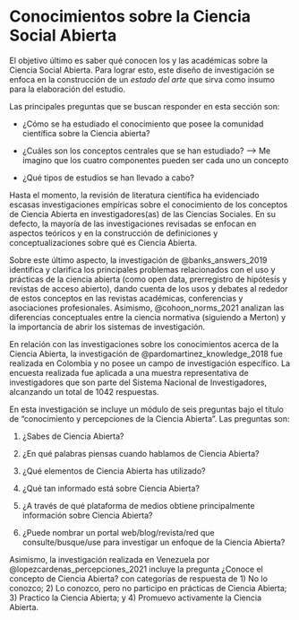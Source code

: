 # Conocimientos sobre la Ciencia Social Abierta


El objetivo último es saber qué conocen los y las académicas sobre la Ciencia Social Abierta. Para lograr esto, este diseño de investigación se enfoca en la construcción de un *estado del arte* que sirva como insumo para la elaboración del estudio. 

Las principales preguntas que se buscan responder en esta sección son:

- ¿Cómo se ha estudiado el conocimiento que posee la comunidad científica sobre la Ciencia abierta?

- ¿Cuáles son los conceptos centrales que se han estudiado? --> Me imagino que los cuatro componentes pueden ser cada uno un concepto

- ¿Qué tipos de estudios se han llevado a cabo?

Hasta el momento, la revisión de literatura científica ha evidenciado escasas investigaciones empíricas sobre el conocimiento de los conceptos de Ciencia Abierta en investigadores(as) de las Ciencias Sociales. En su defecto, la mayoría de las investigaciones revisadas se enfocan en aspectos teóricos y en la construcción de definiciones y conceptualizaciones sobre qué es Ciencia Abierta.

Sobre este último aspecto, la investigación de @banks_answers_2019 identifica y clarifica los principales problemas relacionados con el uso y prácticas de la ciencia abierta (como open data, prerregistro de hipótesis y revistas de acceso abierto), dando cuenta de los usos y debates al rededor de estos conceptos en las revistas académicas, conferencias y asociaciones profesionales. Asimismo, @cohoon_norms_2021 analizan las diferencias conceptuales entre la ciencia normativa (siguiendo a Merton) y la importancia de abrir los sistemas de investigación.

En relación con las investigaciones sobre los conocimientos acerca de la Ciencia Abierta, la investigación de @pardomartinez_knowledge_2018 fue realizada en Colombia y no posee un campo de investigación específico. La encuesta realizada fue aplicada a una muestra representativa de investigadores que son parte del Sistema Nacional de Investigadores, alcanzando un total de 1042 respuestas.

En esta investigación se incluye un módulo de seis preguntas bajo el título de "conocimiento y percepciones de la Ciencia Abierta". Las preguntas son:


1) ¿Sabes de Ciencia Abierta?

2) ¿En qué palabras piensas cuando hablamos de Ciencia Abierta?

3) ¿Qué elementos de Ciencia Abierta has utilizado?

4) ¿Qué tan informado está sobre Ciencia Abierta?

5) ¿A través de qué plataforma de medios obtiene principalmente información sobre Ciencia Abierta?

6) ¿Puede nombrar un portal web/blog/revista/red que consulte/busque/use para investigar un enfoque de la Ciencia Abierta?

Asimismo, la investigación realizada en Venezuela por @lopezcardenas_percepciones_2021 incluye la pregunta ¿Conoce el concepto de Ciencia Abierta? con categorías de respuesta de 1) No lo conozco; 2) Lo conozco, pero no participo en prácticas de Ciencia Abierta; 3) Practico la Ciencia Abierta; y 4) Promuevo activamente la Ciencia Abierta.




